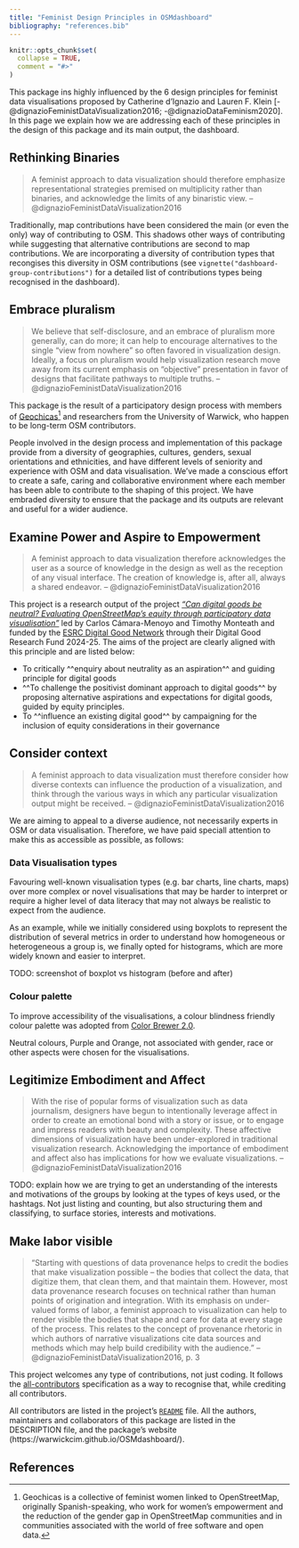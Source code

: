 ```yaml
---
title: "Feminist Design Principles in OSMdashboard"
bibliography: "references.bib"
---
```


```r
knitr::opts_chunk$set(
  collapse = TRUE,
  comment = "#>"
)
```


This package ins highly influenced by the 6 design principles for feminist data visualisations proposed by Catherine d'Ignazio and Lauren F. Klein [-@dignazioFeministDataVisualization2016; -@dignazioDataFeminism2020]. In this page we explain how we are addressing each of these principles in the design of this package and its main output, the dashboard.

## Rethinking Binaries

> A feminist approach to data visualization should therefore emphasize representational strategies premised on multiplicity rather than binaries, and acknowledge the limits of any binaristic view. -- @dignazioFeministDataVisualization2016

Traditionally, map contributions have been considered the main (or even the only) way of contributing to OSM. This shadows other ways of contributing while suggesting that alternative contributions are second to map contributions.  We are incorporating a diversity of contribution types that recongises this diversity in OSM contributions (see `vignette("dashboard-group-contributions")` for a detailed list of contributions types being recognised in the dashboard).

## Embrace pluralism

> We believe that self-disclosure, and an embrace of pluralism more generally, can do more; it can help to encourage alternatives to the single “view from nowhere” so often favored in visualization design. Ideally, a focus on pluralism would help visualization research move away from its current emphasis on “objective” presentation in favor of designs that facilitate pathways to multiple truths. -- @dignazioFeministDataVisualization2016

This package is the result of a participatory design process with members of [Geochicas](https://wiki.openstreetmap.org/wiki/ES:LatAm/Grupos/GeoChicas)[^geochicas] and researchers from the University of Warwick, who happen to be long-term OSM contributors.

People involved in the design process and implementation of this package provide from a diversity of geographies, cultures, genders, sexual orientations and ethnicities, and have different levels of seniority and experience with OSM and data visualisation. We've made a conscious effort to create a safe, caring and collaborative environment where each member has been able to contribute to the shaping of this project. We have embraded diversity to ensure that the package and its outputs are relevant and useful for a wider audience.


## Examine Power and Aspire to Empowerment

> A feminist approach to data visualization therefore acknowledges the user as a source of knowledge in the design as well as the reception of any visual interface. The creation of knowledge is, after all, always a shared endeavor. -- @dignazioFeministDataVisualization2016

This project is a research output of the project _["Can digital goods be neutral? Evaluating OpenStreetMap’s equity through participatory data visualisation"](https://warwick.ac.uk/fac/cross_fac/cim/research/digital-good-neutrality-osm)_ led by Carlos Cámara-Menoyo and Timothy Monteath and funded by the [ESRC Digital Good Network](https://digitalgood.net/) through their Digital Good Research Fund 2024-25. The aims of the project are clearly aligned with this principle and are listed below:

- To critically ^^enquiry about neutrality as an aspiration^^ and guiding principle for digital goods
- ^^To challenge the positivist dominant approach to digital goods^^ by proposing alternative aspirations and expectations for digital goods, guided by equity principles.
- To ^^influence an existing digital good^^ by campaigning for the inclusion of equity considerations in their governance

## Consider context

> A feminist approach to data visualization must therefore consider how diverse contexts can influence the production of a visualization, and think through the various ways in which any particular visualization output might be received. -- @dignazioFeministDataVisualization2016

We are aiming to appeal to a diverse audience, not necessarily experts in OSM or data visualisation. Therefore, we have paid speciall attention to make this as accessible as possible, as follows:


### Data Visualisation types

Favouring well-known visualisation types (e.g. bar charts, line charts, maps) over more complex or novel visualisations that may be harder to interpret or require a higher level of data literacy that may not always be realistic to expect from the audience. 

As an example, while we initially considered using boxplots to represent the distribution of several metrics in order to understand how homogeneous or heterogeneous a group is, we finally opted for histograms, which are more widely known and easier to interpret.

TODO: screenshot of boxplot vs histogram (before and after)

### Colour palette

To improve accessibility of the visualisations, a colour blindness friendly colour palette was adopted from [Color Brewer 2.0](https://colorbrewer2.org/#type=diverging&scheme=PuOr&n=4).

Neutral colours, Purple and Orange, not associated with gender, race or other aspects were chosen for the visualisations.

## Legitimize Embodiment and Affect

> With the rise of popular forms of visualization such as data journalism, designers have begun to intentionally leverage affect in order to create an emotional bond with a story or issue, or to engage and impress readers with beauty and complexity. These affective dimensions of visualization have been under-explored in traditional visualization research. Acknowledging the importance of embodiment and affect also has implications for how we evaluate visualizations. -- @dignazioFeministDataVisualization2016

TODO: explain how we are trying to get an understanding of the interests and motivations of the groups by looking at the types of keys used, or the hashtags. Not just listing and counting, but also structuring them and classifying, to surface stories, interests and motivations.

## Make labor visible

> “Starting with questions of data provenance helps to credit the bodies that make visualization possible – the bodies that collect the data, that digitize them, that clean them, and that maintain them. However, most data provenance research focuses on technical rather than human points of origination and integration. With its emphasis on under-valued forms of labor, a feminist approach to visualization can help to render visible the bodies that shape and care for data at every stage of the process. This relates to the concept of provenance rhetoric in which authors of narrative visualizations cite data sources and methods which may help build credibility with the audience.” -- @dignazioFeministDataVisualization2016, p. 3

This project welcomes any type of contributions, not just coding. It follows the [all-contributors](https://allcontributors.org) specification as a way to recognise that, while crediting all contributors.

All contributors are listed in the project's [`README`](https://warwickcim.github.io/OSMdashboard/) file. All the authors, maintainers and collaborators of this package are listed in the DESCRIPTION file, and the package's website (https://warwickcim.github.io/OSMdashboard/).

## References


[^geochicas]: Geochicas is a collective of feminist women linked to OpenStreetMap, originally Spanish-speaking, who work for women's empowerment and the reduction of the gender gap in OpenStreetMap communities and in communities associated with the world of free software and open data.
